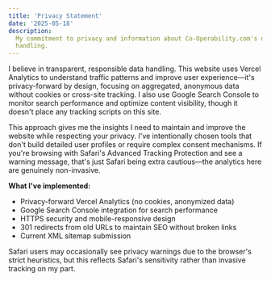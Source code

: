 ```yaml
---
title: 'Privacy Statement'
date: '2025-05-18'
description:
  My commitment to privacy and information about Co-Operability.com's data
  handling.
---
```


I believe in transparent, responsible data handling. This website uses Vercel
Analytics to understand traffic patterns and improve user experience—it's
privacy-forward by design, focusing on aggregated, anonymous data without
cookies or cross-site tracking. I also use Google Search Console to monitor
search performance and optimize content visibility, though it doesn't place any
tracking scripts on this site.

This approach gives me the insights I need to maintain and improve the website
while respecting your privacy. I've intentionally chosen tools that don't build
detailed user profiles or require complex consent mechanisms. If you're browsing
with Safari's Advanced Tracking Protection and see a warning message, that's
just Safari being extra cautious—the analytics here are genuinely non-invasive.

**What I've implemented:**

- Privacy-forward Vercel Analytics (no cookies, anonymized data)
- Google Search Console integration for search performance
- HTTPS security and mobile-responsive design
- 301 redirects from old URLs to maintain SEO without broken links
- Current XML sitemap submission

Safari users may occasionally see privacy warnings due to the browser's strict
heuristics, but this reflects Safari's sensitivity rather than invasive tracking
on my part.
